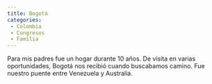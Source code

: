```yaml
---
title: Bogotá
categories:
 - Colombia
 - Congresos
 - Familia
---
```


Para mis padres fue un hogar durante 10 años. De visita en varias oportunidades, Bogotá nos recibió cuando buscabamos camino. Fue nuestro puente entre Venezuela y Australia.
